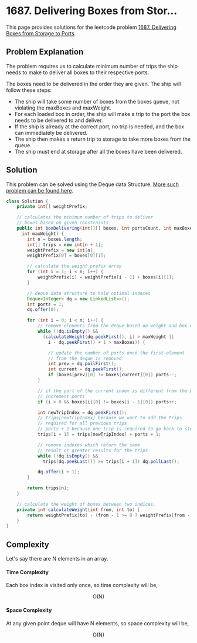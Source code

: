 
# 1687. Delivering Boxes from Stor...

This page provides solutions for the leetcode problem [1687. Delivering Boxes from Storage to Ports](https://leetcode.com/problems/delivering-boxes-from-storage-to-ports/description/).


## Problem Explanation

The problem requires us to calculate minimum number of trips the ship needs to make to deliver all boxes to their respective ports. 

The boxes need to be delivered in the order they are given. The ship will follow these steps:

- The ship will take some number of boxes from the boxes queue, not violating the maxBoxes and maxWeight.
- For each loaded box in order, the ship will make a trip to the port the box needs to be delivered to and deliver. 
- If the ship is already at the correct port, no trip is needed, and the box can immediately be delivered.
- The ship then makes a return trip to storage to take more boxes from the queue.
- The ship must end at storage after all the boxes have been delivered.


## Solution

This problem can be solved using the Deque data Structure. [More such problem can be found here](/data-structures-and-algorithms/deque).


<Tabs>
  <TabItem value="Java" label="Java" default>

```java
class Solution {
    private int[] weightPrefix;

    // calculates the minimum number of trips to deliver 
    // boxes based on given constraints
    public int boxDelivering(int[][] boxes, int portsCount, int maxBoxes, 
      int maxWeight) {
        int n = boxes.length;
        int[] trips = new int[n + 1];
        weightPrefix = new int[n];
        weightPrefix[0] = boxes[0][1];

        // calculate the weight prefix array
        for (int i = 1; i < n; i++) {
            weightPrefix[i] = weightPrefix[i - 1] + boxes[i][1];
        }

        // deque data structure to hold optimal indexes
        Deque<Integer> dq = new LinkedList<>();
        int ports = 1;
        dq.offer(0);

        for (int i = 0; i < n; i++) {
            // remove elements from the deque based on weight and box constraints
            while (!dq.isEmpty() && 
              (calculateWeight(dq.peekFirst(), i) > maxWeight || 
                i - dq.peekFirst() + 1 > maxBoxes)) {

                // update the number of ports once the first element 
                // from the deque is removed
                int prev = dq.pollFirst();
                int current = dq.peekFirst();
                if (boxes[prev][0] != boxes[current][0]) ports--;
            }

            // if the port of the current index is different from the previous index, 
            // increment ports
            if (i > 0 && boxes[i][0] != boxes[i - 1][0]) ports++;

            int newTripIndex = dq.peekFirst();
            // trips[newTripIndex] because we want to add the trips 
            // required for all previous trips 
            // ports + 1 because one trip is required to go back to storage
            trips[i + 1] = trips[newTripIndex] + ports + 1;

            // remove indexes which return the same 
            // result or greater results for the trips
            while (!dq.isEmpty() && 
              trips[dq.peekLast()] >= trips[i + 1]) dq.pollLast();

            dq.offer(i + 1);
        }

        return trips[n];
    }

    // calculate the weight of boxes between two indices.
    private int calculateWeight(int from, int to) {
        return weightPrefix[to] - (from - 1 >= 0 ? weightPrefix[from - 1] : 0);
    }
}
```
</TabItem>
</Tabs>

## Complexity 

Let's say there are $\text{N}$ elements in an array.

#### Time Complexity 

Each box index is visited only once, so time complexity will be, 

$$
\text{O}(\text{N})
$$

#### Space Complexity

At any given point deque will have $\text{N}$ elements, so space complexity will be, 

$$
\text{O}(\text{N})
$$

